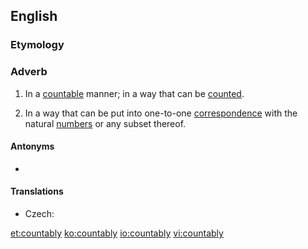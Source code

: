 ==English==

===Etymology===
{{suffix|countable|ly|lang=en}}

===Adverb===
{{en-adv|-}}

# In a [[countable]] manner; in a way that can be [[count]]ed.
# {{lb|en|mathematics}} In a way that can be put into one-to-one [[correspondence]] with the natural [[number]]s or any subset thereof.

====Antonyms====
* {{l|en|uncountably}}

====Translations====
{{trans-top|in mathematics}}
* Czech: {{t|cs|spočetně}}
{{trans-mid}}
{{trans-bottom}}

[[et:countably]]
[[ko:countably]]
[[io:countably]]
[[vi:countably]]